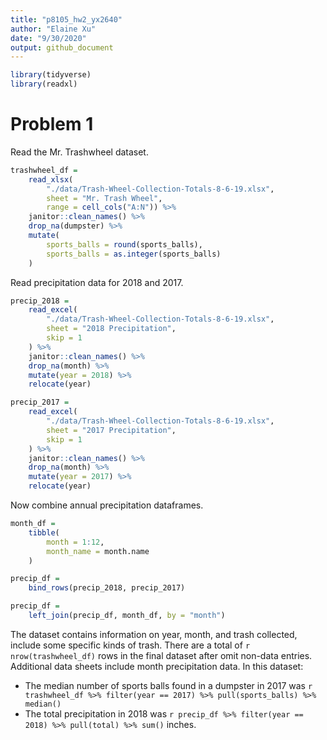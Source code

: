 ```yaml
---
title: "p8105_hw2_yx2640"
author: "Elaine Xu"
date: "9/30/2020"
output: github_document
---
```


```r
library(tidyverse)
library(readxl)
```
# Problem 1

Read the Mr. Trashwheel dataset. 

```r
trashwheel_df = 
	read_xlsx(
		"./data/Trash-Wheel-Collection-Totals-8-6-19.xlsx",
		sheet = "Mr. Trash Wheel",
		range = cell_cols("A:N")) %>% 
	janitor::clean_names() %>% 
	drop_na(dumpster) %>% 
	mutate(
		sports_balls = round(sports_balls),
		sports_balls = as.integer(sports_balls)
	)
```

Read precipitation data for 2018 and 2017. 

```r
precip_2018 = 
	read_excel(
		"./data/Trash-Wheel-Collection-Totals-8-6-19.xlsx",
		sheet = "2018 Precipitation",
		skip = 1
	) %>% 
	janitor::clean_names() %>% 
	drop_na(month) %>% 
	mutate(year = 2018) %>% 
	relocate(year)

precip_2017 = 
	read_excel(
		"./data/Trash-Wheel-Collection-Totals-8-6-19.xlsx",
		sheet = "2017 Precipitation",
		skip = 1
	) %>% 
	janitor::clean_names() %>% 
	drop_na(month) %>% 
	mutate(year = 2017) %>% 
	relocate(year)
```

Now combine annual precipitation dataframes.

```r
month_df = 
	tibble(
		month = 1:12,
		month_name = month.name
	)

precip_df = 
	bind_rows(precip_2018, precip_2017)

precip_df =
	left_join(precip_df, month_df, by = "month")
```

The dataset contains information on year, month, and trash collected, include some specific kinds of trash. There are a total of `r nrow(trashwheel_df)` rows in the final dataset after omit non-data entries. Additional data sheets include month precipitation data. In this dataset:

* The median number of sports balls found in a dumpster in 2017 was `r trashwheel_df %>% filter(year == 2017) %>% pull(sports_balls) %>% median()`
* The total precipitation in 2018 was `r precip_df %>% filter(year == 2018) %>% pull(total) %>% sum()` inches.